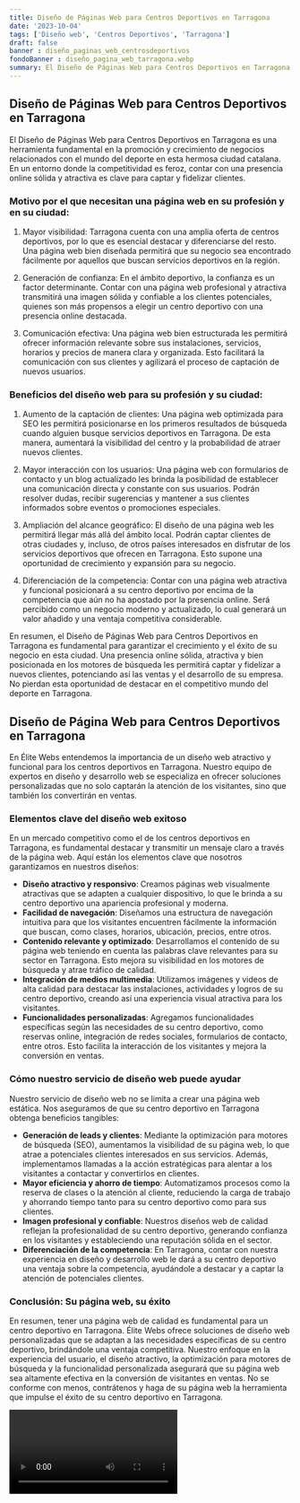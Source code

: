 ```yaml
---
title: Diseño de Páginas Web para Centros Deportivos en Tarragona
date: '2023-10-04'
tags: ['Diseño web', 'Centros Deportivos', 'Tarragona']
draft: false
banner : diseño_paginas_web_centrosdeportivos
fondoBanner : diseño_pagina_web_tarragona.webp
summary: El Diseño de Páginas Web para Centros Deportivos en Tarragona es una herramienta fundamental en la promoción y crecimiento de negocios relacionados con el mundo del deporte en esta hermosa ciudad catalana. En un entorno donde la competitividad es feroz, contar con una presencia online sólida y atractiva es clave para captar y fidelizar clientes.
---
```


## Diseño de Páginas Web para Centros Deportivos en Tarragona

El Diseño de Páginas Web para Centros Deportivos en Tarragona es una herramienta fundamental en la promoción y crecimiento de negocios relacionados con el mundo del deporte en esta hermosa ciudad catalana. En un entorno donde la competitividad es feroz, contar con una presencia online sólida y atractiva es clave para captar y fidelizar clientes.

### Motivo por el que necesitan una página web en su profesión y en su ciudad:

1. Mayor visibilidad: Tarragona cuenta con una amplia oferta de centros deportivos, por lo que es esencial destacar y diferenciarse del resto. Una página web bien diseñada permitirá que su negocio sea encontrado fácilmente por aquellos que buscan servicios deportivos en la región.

2. Generación de confianza: En el ámbito deportivo, la confianza es un factor determinante. Contar con una página web profesional y atractiva transmitirá una imagen sólida y confiable a los clientes potenciales, quienes son más propensos a elegir un centro deportivo con una presencia online destacada.

3. Comunicación efectiva: Una página web bien estructurada les permitirá ofrecer información relevante sobre sus instalaciones, servicios, horarios y precios de manera clara y organizada. Esto facilitará la comunicación con sus clientes y agilizará el proceso de captación de nuevos usuarios.

### Beneficios del diseño web para su profesión y su ciudad:

1. Aumento de la captación de clientes: Una página web optimizada para SEO les permitirá posicionarse en los primeros resultados de búsqueda cuando alguien busque servicios deportivos en Tarragona. De esta manera, aumentará la visibilidad del centro y la probabilidad de atraer nuevos clientes.

2. Mayor interacción con los usuarios: Una página web con formularios de contacto y un blog actualizado les brinda la posibilidad de establecer una comunicación directa y constante con sus usuarios. Podrán resolver dudas, recibir sugerencias y mantener a sus clientes informados sobre eventos o promociones especiales.

3. Ampliación del alcance geográfico: El diseño de una página web les permitirá llegar más allá del ámbito local. Podrán captar clientes de otras ciudades y, incluso, de otros países interesados en disfrutar de los servicios deportivos que ofrecen en Tarragona. Esto supone una oportunidad de crecimiento y expansión para su negocio.

4. Diferenciación de la competencia: Contar con una página web atractiva y funcional posicionará a su centro deportivo por encima de la competencia que aún no ha apostado por la presencia online. Será percibido como un negocio moderno y actualizado, lo cual generará un valor añadido y una ventaja competitiva considerable.

En resumen, el Diseño de Páginas Web para Centros Deportivos en Tarragona es fundamental para garantizar el crecimiento y el éxito de su negocio en esta ciudad. Una presencia online sólida, atractiva y bien posicionada en los motores de búsqueda les permitirá captar y fidelizar a nuevos clientes, potenciando así las ventas y el desarrollo de su empresa. No pierdan esta oportunidad de destacar en el competitivo mundo del deporte en Tarragona.

<GifSeo />

<Cta />

## Diseño de Página Web para Centros Deportivos en Tarragona

En Élite Webs entendemos la importancia de un diseño web atractivo y funcional para los centros deportivos en Tarragona. Nuestro equipo de expertos en diseño y desarrollo web se especializa en ofrecer soluciones personalizadas que no solo captarán la atención de los visitantes, sino que también los convertirán en ventas. 

### Elementos clave del diseño web exitoso

En un mercado competitivo como el de los centros deportivos en Tarragona, es fundamental destacar y transmitir un mensaje claro a través de la página web. Aquí están los elementos clave que nosotros garantizamos en nuestros diseños:

- **Diseño atractivo y responsivo**: Creamos páginas web visualmente atractivas que se adapten a cualquier dispositivo, lo que le brinda a su centro deportivo una apariencia profesional y moderna. 
- **Facilidad de navegación**: Diseñamos una estructura de navegación intuitiva para que los visitantes encuentren fácilmente la información que buscan, como clases, horarios, ubicación, precios, entre otros.
- **Contenido relevante y optimizado**: Desarrollamos el contenido de su página web teniendo en cuenta las palabras clave relevantes para su sector en Tarragona. Esto mejora su visibilidad en los motores de búsqueda y atrae tráfico de calidad.
- **Integración de medios multimedia**: Utilizamos imágenes y videos de alta calidad para destacar las instalaciones, actividades y logros de su centro deportivo, creando así una experiencia visual atractiva para los visitantes.
- **Funcionalidades personalizadas**: Agregamos funcionalidades específicas según las necesidades de su centro deportivo, como reservas online, integración de redes sociales, formularios de contacto, entre otros. Esto facilita la interacción de los visitantes y mejora la conversión en ventas.

### Cómo nuestro servicio de diseño web puede ayudar

Nuestro servicio de diseño web no se limita a crear una página web estática. Nos aseguramos de que su centro deportivo en Tarragona obtenga beneficios tangibles:

- **Generación de leads y clientes**: Mediante la optimización para motores de búsqueda (SEO), aumentamos la visibilidad de su página web, lo que atrae a potenciales clientes interesados en sus servicios. Además, implementamos llamadas a la acción estratégicas para alentar a los visitantes a contactar y convertirlos en clientes.
- **Mayor eficiencia y ahorro de tiempo**: Automatizamos procesos como la reserva de clases o la atención al cliente, reduciendo la carga de trabajo y ahorrando tiempo tanto para su centro deportivo como para sus clientes.
- **Imagen profesional y confiable**: Nuestros diseños web de calidad reflejan la profesionalidad de su centro deportivo, generando confianza en los visitantes y estableciendo una reputación sólida en el sector.
- **Diferenciación de la competencia**: En Tarragona, contar con nuestra experiencia en diseño y desarrollo web le dará a su centro deportivo una ventaja sobre la competencia, ayudándole a destacar y a captar la atención de potenciales clientes.

### Conclusión: Su página web, su éxito

En resumen, tener una página web de calidad es fundamental para un centro deportivo en Tarragona. Élite Webs ofrece soluciones de diseño web personalizadas que se adaptan a las necesidades específicas de su centro deportivo, brindándole una ventaja competitiva. Nuestro enfoque en la experiencia del usuario, el diseño atractivo, la optimización para motores de búsqueda y la funcionalidad personalizada asegurará que su página web sea altamente efectiva en la conversión de visitantes en ventas. No se conforme con menos, contrátenos y haga de su página web la herramienta que impulse el éxito de su centro deportivo en Tarragona.

<Video />

<CtaBot job='Centros Deportivos' city='Tarragona'/>

<Gmaps query='Tarragona+españa+maps' />